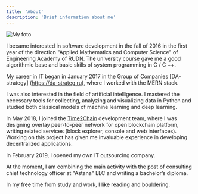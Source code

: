 ```yaml
---
title: 'About'
description: 'Brief information about me'
---
```


![My foto](./me.jpg)

I became interested in software development in the fall of 2016 in the first year of the direction 
"Applied Mathematics and Computer Science" of Engineering Academy of RUDN. The university course gave 
me a good algorithmic base and basic skills of system programming in C / C ++.

My career in IT began in January 2017 in the Group of Companies [DA-strategy] (https://da-strateg.ru), 
where I worked with the MERN stack.

I was also interested in the field of artificial intelligence. I mastered the necessary tools 
for collecting, analyzing and visualizing data in Python and studied 
both classical models of machine learning and deep learning.

In May 2018, I joined the [Time2Chain](https://t2ch.github.io/) development team, where I was 
designing overlay peer-to-peer network for open blockchain platform, 
writing related services (block explorer, console and web interfaces). Working on this project has given 
me invaluable experience in developing decentralized applications.

In February 2019, I opened my own IT outsourcing company.

At the moment, I am combining the main activity with the post of consulting 
chief technology officer at "Astana" LLC and writing a bachelor’s diploma.

In my free time from study and work, I like reading and bouldering.




